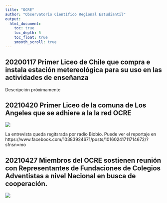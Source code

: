 ```yaml
---
title: "OCRE"
author: "Observatorio Científico Regional Estudiantil"
output:
  html_document:
    toc: true
    toc_depth: 5
    toc_float: true
    smooth_scroll: true
---
```


## 20200117 Primer Liceo de Chile que compra e instala estación metereológica para su uso en las actividades de enseñanza
Descripción próximamente

## 20210420 Primer Liceo de la comuna de Los Angeles que se adhiere a la la red OCRE

![](image/WhatsApp Image 2021-04-20 at 13.13.00.jpeg)

La entrevista queda regitsrada por radio Biobio. Puede ver el reportaje en  https://www.facebook.com/10383924671/posts/10160241711714672/?sfnsn=mo

## 20210427 Miembros del OCRE sostienen reunión con Representantes de Fundaciones de Colegios Adventistas a nivel Nacional en busca de cooperación.

![](image/20210427.png)



	                       

	

	
